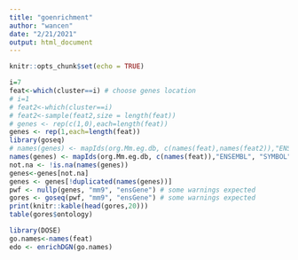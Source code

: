 ```yaml
---
title: "goenrichment"
author: "wancen"
date: "2/21/2021"
output: html_document
---
```


```r
knitr::opts_chunk$set(echo = TRUE)
```


```r
i=7 
feat<-which(cluster==i) # choose genes location
# i=1
# feat2<-which(cluster==i)
# feat2<-sample(feat2,size = length(feat))
# genes <- rep(c(1,0),each=length(feat))
genes <- rep(1,each=length(feat))
library(goseq)
# names(genes) <- mapIds(org.Mm.eg.db, c(names(feat),names(feat2)),"ENSEMBL", "SYMBOL")
names(genes) <- mapIds(org.Mm.eg.db, c(names(feat)),"ENSEMBL", "SYMBOL")
not.na <- !is.na(names(genes))
genes<-genes[not.na]
genes <- genes[!duplicated(names(genes))]
pwf <- nullp(genes, "mm9", "ensGene") # some warnings expected
gores <- goseq(pwf, "mm9", "ensGene") # some warnings expected
print(knitr::kable(head(gores,20)))
table(gores$ontology)
```

```r
library(DOSE)
go.names<-names(feat)
edo <- enrichDGN(go.names)

```


